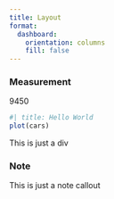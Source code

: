 ```yaml
---
title: Layout
format: 
  dashboard:
    orientation: columns
    fill: false
---
```



:::{.valuebox icon="facebook"}

### Measurement

9450

:::

```r
#| title: Hello World
plot(cars)
```

:::{.my-div}


This is just a div


:::


:::{.callout-note}

### Note

This is just a note callout

:::